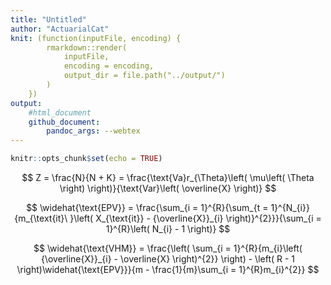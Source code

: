 ```yaml
---
title: "Untitled"
author: "ActuarialCat"
knit: (function(inputFile, encoding) { 
        rmarkdown::render(
            inputFile,
            encoding = encoding, 
            output_dir = file.path("../output/")
        ) 
    })
output: 
    #html_document
    github_document:
        pandoc_args: --webtex
---
```


```r
knitr::opts_chunk$set(echo = TRUE)
```


$$
Z = \frac{N}{N + K} = \frac{\text{Va}r_{\Theta}\left( \mu\left( \Theta \right) \right)}{\text{Var}\left( \overline{X} \right)}
$$


$$
\widehat{\text{EPV}} = \frac{\sum_{i = 1}^{R}{\sum_{t = 1}^{N_{i}}{m_{\text{it}\ }\left( X_{\text{it}} - {\overline{X}}_{i} \right)}^{2}}}{\sum_{i = 1}^{R}\left( N_{i} - 1 \right)}
$$


$$
\widehat{\text{VHM}} = \frac{\left( \sum_{i = 1}^{R}{m_{i}\left( {\overline{X}}_{i} - \overline{X} \right)^{2}} \right) - \left( R - 1 \right)\widehat{\text{EPV}}}{m - \frac{1}{m}\sum_{i = 1}^{R}m_{i}^{2}}
$$




